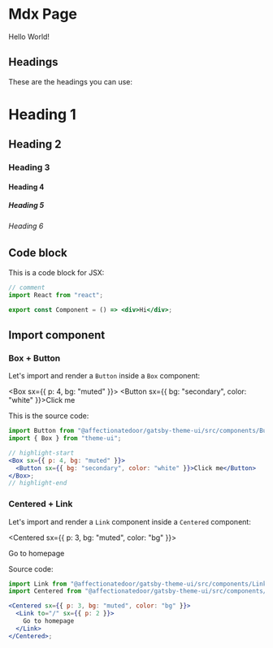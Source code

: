 # Mdx Page

Hello World!

## Headings

These are the headings you can use:

# Heading 1

## Heading 2

### Heading 3

#### Heading 4

##### Heading 5

###### Heading 6

## Code block

This is a code block for JSX:

```jsx
// comment
import React from "react";

export const Component = () => <div>Hi</div>;
```

## Import component

### Box + Button

Let's import and render a `Button` inside a `Box` component:


<Box sx={{ p: 4, bg: "muted" }}>
  <Button sx={{ bg: "secondary", color: "white" }}>Click me</Button>
</Box>

This is the source code:

```jsx
import Button from "@affectionatedoor/gatsby-theme-ui/src/components/Button";
import { Box } from "theme-ui";

// highlight-start
<Box sx={{ p: 4, bg: "muted" }}>
  <Button sx={{ bg: "secondary", color: "white" }}>Click me</Button>
</Box>;
// highlight-end
```

### Centered + Link

Let's import and render a `Link` component inside a `Centered` component:


<Centered sx={{ p: 3, bg: "muted", color: "bg" }}>
  <Link to="/" sx={{ p: 2 }}>
    Go to homepage
  </Link>
</Centered>

Source code:

```jsx
import Link from "@affectionatedoor/gatsby-theme-ui/src/components/Link";
import Centered from "@affectionatedoor/gatsby-theme-ui/src/components/Centered";

<Centered sx={{ p: 3, bg: "muted", color: "bg" }}>
  <Link to="/" sx={{ p: 2 }}>
    Go to homepage
  </Link>
</Centered>;
```
